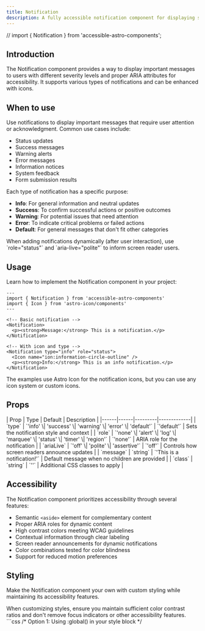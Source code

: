 ```yaml
---
title: Notification
description: A fully accessible notification component for displaying status messages, alerts, and feedback to users.
---
```


// import { Notification } from 'accessible-astro-components';

## Introduction

The Notification component provides a way to display important messages to users with different severity levels and proper ARIA attributes for accessibility. It supports various types of notifications and can be enhanced with icons.

## When to use

Use notifications to display important messages that require user attention or acknowledgment. Common use cases include:

- Status updates
- Success messages
- Warning alerts
- Error messages
- Information notices
- System feedback
- Form submission results

Each type of notification has a specific purpose:
- **Info**: For general information and neutral updates
- **Success**: To confirm successful actions or positive outcomes
- **Warning**: For potential issues that need attention
- **Error**: To indicate critical problems or failed actions
- **Default**: For general messages that don't fit other categories

<Aside type="tip" title="Dynamic notifications">
  When adding notifications dynamically (after user interaction), use `role="status"` and `aria-live="polite"` to inform screen reader users.
</Aside>

## Usage

Learn how to implement the Notification component in your project:

```astro ins={13}
---
import { Notification } from 'accessible-astro-components'
import { Icon } from 'astro-icon/components'
---

<!-- Basic notification -->
<Notification>
  <p><strong>Message:</strong> This is a notification.</p>
</Notification>

<!-- With icon and type -->
<Notification type="info" role="status">
  <Icon name="ion:information-circle-outline" />
  <p><strong>Info:</strong> This is an info notification.</p>
</Notification>
```

<Aside type="note" title="Icon integration">
  The examples use Astro Icon for the notification icons, but you can use any icon system or custom icons.
</Aside>

## Props

<div class="props-wrapper">
| Prop | Type | Default | Description |
|------|------|---------|-------------|
| `type` | `'info' \| 'success' \| 'warning' \| 'error' \| 'default'` | `'default'` | Sets the notification style and context |
| `role` | `'none' \| 'alert' \| 'log' \| 'marquee' \| 'status' \| 'timer' \| 'region'` | `'none'` | ARIA role for the notification |
| `ariaLive` | `'off' \| 'polite' \| 'assertive'` | `'off'` | Controls how screen readers announce updates |
| `message` | `string` | `'This is a notification!'` | Default message when no children are provided |
| `class` | `string` | `''` | Additional CSS classes to apply |
</div>

## Accessibility

The Notification component prioritizes accessibility through several features:

- Semantic `<aside>` element for complementary content
- Proper ARIA roles for dynamic content
- High contrast colors meeting WCAG guidelines
- Contextual information through clear labeling
- Screen reader announcements for dynamic notifications
- Color combinations tested for color blindness
- Support for reduced motion preferences

## Styling

Make the Notification component your own with custom styling while maintaining its accessibility features.

<Aside type="caution" title="Accessibility considerations">
  When customizing styles, ensure you maintain sufficient color contrast ratios and don't remove focus indicators or other accessibility features.
</Aside>

<Tabs>
  <TabItem label="Custom CSS">
    ```css
    /* Option 1: Using :global() in your style block */
    <style>
      :global(.notification) {
        display: flex;
        gap: 1rem;
        padding: 1rem;
        border-radius: 0.5rem;
        border-inline-start: 4px solid;
        background: light-dark(hsl(204 20% 94%), hsl(215 25% 15%));
        color: light-dark(hsl(215 25% 27%), hsl(215 25% 89%));
        border-color: light-dark(hsl(215 8% 45%), hsl(215 8% 65%));
      }

      :global(.notification[data-type="info"]) {
        background: light-dark(hsl(198 100% 94%), hsl(234 54% 20%));
        color: light-dark(hsl(200 96% 27%), hsl(0 0% 100%));
        border-color: light-dark(hsl(200 78% 46%), hsl(234 100% 60%));
      }

      :global(.notification[data-type="success"]) {
        background: light-dark(hsl(142 72% 94%), hsl(142 54% 20%));
        color: light-dark(hsl(142 76% 27%), hsl(0 0% 100%));
        border-color: light-dark(hsl(142 78% 46%), hsl(142 100% 60%));
      }

      :global(.notification[data-type="warning"]) {
        background: light-dark(hsl(48 100% 94%), hsl(48 54% 20%));
        color: light-dark(hsl(48 96% 27%), hsl(0 0% 100%));
        border-color: light-dark(hsl(48 78% 46%), hsl(48 100% 60%));
      }

      :global(.notification[data-type="error"]) {
        background: light-dark(hsl(0 100% 94%), hsl(0 54% 20%));
        color: light-dark(hsl(0 96% 27%), hsl(0 0% 100%));
        border-color: light-dark(hsl(0 78% 46%), hsl(0 100% 60%));
      }
    </style>

    /* Option 2: Using is:global on the style tag */
    <style is:global>
      .notification {
        display: flex;
        gap: 1rem;
        padding: 1rem;
        border-radius: 0.5rem;
        border-inline-start: 4px solid;
        background: light-dark(hsl(204 20% 94%), hsl(215 25% 15%));
        color: light-dark(hsl(215 25% 27%), hsl(215 25% 89%));
        border-color: light-dark(hsl(215 8% 45%), hsl(215 8% 65%));
      }

      .notification[data-type="info"] {
        background: light-dark(hsl(198 100% 94%), hsl(234 54% 20%));
        color: light-dark(hsl(200 96% 27%), hsl(0 0% 100%));
        border-color: light-dark(hsl(200 78% 46%), hsl(234 100% 60%));
      }

      .notification[data-type="success"] {
        background: light-dark(hsl(142 72% 94%), hsl(142 54% 20%));
        color: light-dark(hsl(142 76% 27%), hsl(0 0% 100%));
        border-color: light-dark(hsl(142 78% 46%), hsl(142 100% 60%));
      }

      .notification[data-type="warning"] {
        background: light-dark(hsl(48 100% 94%), hsl(48 54% 20%));
        color: light-dark(hsl(48 96% 27%), hsl(0 0% 100%));
        border-color: light-dark(hsl(48 78% 46%), hsl(48 100% 60%));
      }

      .notification[data-type="error"] {
        background: light-dark(hsl(0 100% 94%), hsl(0 54% 20%));
        color: light-dark(hsl(0 96% 27%), hsl(0 0% 100%));
        border-color: light-dark(hsl(0 78% 46%), hsl(0 100% 60%));
      }
    </style>
    ```
  </TabItem>
  <TabItem label="Tailwind Classes">
    ```astro
    <Notification 
      type="info"
      class="flex gap-4 p-4 rounded-lg border-l-4 bg-blue-50 dark:bg-blue-900 text-blue-900 dark:text-white border-blue-500"
    >
      <Icon name="ion:information-circle-outline" size="1.5rem" />
      <p>Notification content with Tailwind styling</p>
    </Notification>
    ```
  </TabItem>
</Tabs>

<Aside type="note" title="Style scoping">
  Astro components use scoped styles by default. To override component styles, you'll need to use either `:global()` selectors or the `is:global` directive on your style tag.
</Aside>

## Interactive examples

See the Notification component in action with these practical examples:

### Default notification

<div class="not-content">
  <Notification>
    <p><strong>Message:</strong> This is a notification.</p>
  </Notification>
</div>

### Info notification

<div class="not-content">
  <Notification type="info" role="status">
    <Icon name="ion:information-circle-outline" size="1.5rem" />
    <p><strong>Info:</strong> This is a notification of type info.</p>
  </Notification>
</div>

### Success notification

<div class="not-content">
  <Notification type="success" role="status">
    <Icon name="ion:checkbox-outline" size="1.5rem" />
    <p><strong>Success:</strong> This is a notification of type success.</p>
  </Notification>
</div>

### Warning notification

<div class="not-content">
  <Notification type="warning" role="status">
    <Icon name="ion:warning-outline" size="1.5rem" />
    <p><strong>Warning:</strong> This is a notification of type warning.</p>
  </Notification>
</div>

### Error notification

<div class="not-content">
  <Notification type="error" role="alert">
    <Icon name="ion:alert-circle-outline" size="1.5rem" />
    <p><strong>Error:</strong> This is a notification of type error.</p>
  </Notification>
</div>
